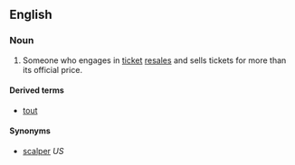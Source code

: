 ==English==

===Noun===
{{en-noun|sg=[[ticket]] [[tout]]}}

# {{UK}} Someone who engages in [[ticket]] [[resale]]s and sells tickets for more than its official price.

====Derived terms====
* [[tout]]

====Synonyms====
* [[scalper]] ''US''